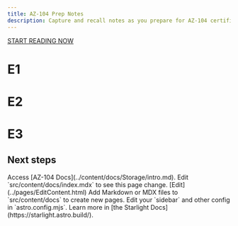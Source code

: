 ```yaml
---
title: AZ-104 Prep Notes
description: Capture and recall notes as you prepare for AZ-104 certification
---
```




<a href="/overview/overview/">START READING NOW</a>
<div class="not-content bgr"><h1>E1</h1><h1>E2</h1><h1>E3</h1></div>

## Next steps

<CardGrid>
	<Card title="AZ-104" icon="open-book">
		Access [AZ-104 Docs](../content/docs/Storage/intro.md).
	</Card>
	<Card title="Update content" icon="pencil">
		Edit `src/content/docs/index.mdx` to see this page change.
	</Card>
	<Card title="Change content" icon="pencil">
		[Edit](../pages/EditContent.html)
	</Card>
	<Card title="Add new content" icon="add-document">
		Add Markdown or MDX files to `src/content/docs` to create new pages.
	</Card>
	<Card title="Configure your site" icon="setting">
		Edit your `sidebar` and other config in `astro.config.mjs`.
	</Card>
	<Card title="Read the docs" icon="open-book">
		Learn more in [the Starlight Docs](https://starlight.astro.build/).
	</Card>
</CardGrid>
